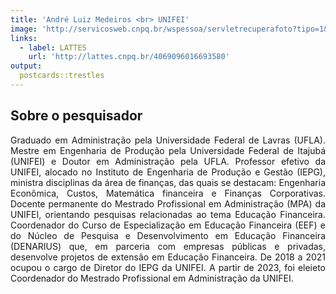 ---
title: 'André Luiz Medeiros <br> UNIFEI'
image: 'http://servicosweb.cnpq.br/wspessoa/servletrecuperafoto?tipo=1&id=K4136570P2'
links:
  - label: LATTES
    url: 'http://lattes.cnpq.br/4069096016693580'
output:
  postcards::trestles
---


<div style="text-align: justify">


## Sobre o pesquisador


Graduado em Administração pela Universidade Federal de Lavras (UFLA). Mestre em Engenharia de Produção pela Universidade Federal de Itajubá (UNIFEI) e Doutor em Administração pela UFLA. Professor efetivo da UNIFEI, alocado no Instituto de Engenharia de Produção e Gestão (IEPG), ministra disciplinas da área de finanças, das quais se destacam: Engenharia Econômica, Custos, Matemática financeira e Finanças Corporativas. Docente permanente do Mestrado Profissional em Administração (MPA) da UNIFEI, orientando pesquisas relacionadas ao tema Educação Financeira. Coordenador do Curso de Especialização em Educação Financeira (EEF) e do Núcleo de Pesquisa e Desenvolvimento em Educação Financeira (DENARIUS) que, em parceria com empresas públicas e privadas, desenvolve projetos de extensão em Educação Financeira. De 2018 a 2021 ocupou o cargo de Diretor do IEPG da UNIFEI. A partir de 2023, foi eleieto Coordenador do Mestrado Profissional em Administração da UNIFEI.

